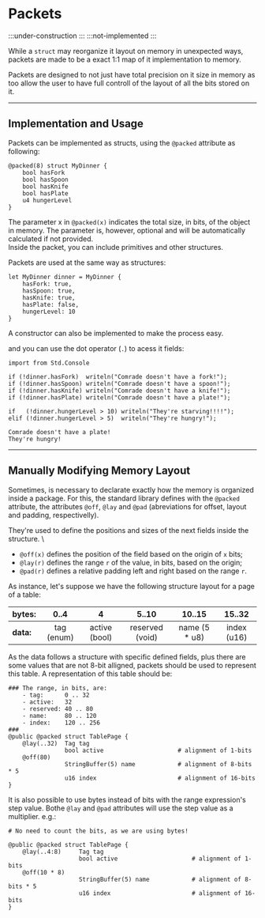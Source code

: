 # Packets
:::under-construction
:::
:::not-implemented
:::

While a `struct` may reorganize it layout on memory in unexpected ways, packets are made to be a exact
1:1 map of it implementation to memory.

Packets are designed to not just have total precision on it size in memory as too allow the user to
have full controll of the layout of all the bits stored on it.

---
## Implementation and Usage

Packets can be implemented as structs, using the `@packed` attribute as following:
```abs
@packed(8) struct MyDinner {
	bool hasFork
	bool hasSpoon
	bool hasKnife
	bool hasPlate
	u4 hungerLevel
}
```

The parameter x in `@packed(x)` indicates the total size, in bits, of the object in memory.
The parameter is, however, optional and will be automatically calculated if not provided. \
Inside the packet, you can include primitives and other structures.

Packets are used at the same way as structures:
```abs
let MyDinner dinner = MyDinner {
	hasFork: true,
	hasSpoon: true,
	hasKnife: true,
	hasPlate: false,
	hungerLevel: 10
}
```
A constructor can also be implemented to make the
process easy.

and you can use the dot operator (`.`) to acess it fields:
```abs
import from Std.Console

if (!dinner.hasFork)  writeln("Comrade doesn't have a fork!");
if (!dinner.hasSpoon) writeln("Comrade doesn't have a spoon!");
if (!dinner.hasKnife) writeln("Comrade doesn't have a knife!");
if (!dinner.hasPlate) writeln("Comrade doesn't have a plate!");

if   (!dinner.hungerLevel > 10) writeln("They're starving!!!!");
elif (!dinner.hungerLevel > 5)  writeln("They're hungry!");
```

```text title="Console Output"
Comrade doesn't have a plate!
They're hungry!
```

---
## Manually Modifying Memory Layout

Sometimes, is necessary to declarate exactly how the memory is organized inside a package.
For this, the standard library defines with the `@packed` attribute, the attributes `@off`,
 `@lay` and `@pad` (abreviations for offset, layout and padding, respectivelly).

They're used to define the positions and sizes of the next fields inside the structure. \
- `@off(x)` defines the position of the field based on the origin of `x` bits;
- `@lay(r)` defines the range `r` of the value, in bits, based on the origin;
- `@pad(r)` defines a relative padding left and right based on the range `r`.

As instance, let's suppose we have the following structure layout for a page of a table:

| bytes:    | 0..4       | 4             | 5..10           | 10..15        | 15..32      |
|:----------|:----------:|:-------------:|:---------------:|:-------------:|:-----------:|
| **data:** | tag (enum) | active (bool) | reserved (void) | name (5 * u8) | index (u16) |

As the data follows a structure with specific defined fields, plus there are some
values that are not 8-bit alligned, packets should be used to represent this table.
A representation of this table should be:
```abs
### The range, in bits, are:
	- tag:      0 .. 32
	- active:   32
	- reserved: 40 .. 80
	- name:     80 .. 120
	- index:    120 .. 256
###
@public @packed struct TablePage {
	@lay(..32)  Tag tag
	            bool active                     # alignment of 1-bits
	@off(80)
	            StringBuffer(5) name            # alignment of 8-bits * 5
	            u16 index                       # alignment of 16-bits
}
```

It is also possible to use bytes instead of bits with the range expression's step value.
Bothe `@lay` and `@pad` attributes will use the step value as a multiplier.
e.g.:

```abs
# No need to count the bits, as we are using bytes!

@public @packed struct TablePage {
	@lay(..4:8)     Tag tag
	                bool active                     # alignment of 1-bits
	@off(10 * 8)
	                StringBuffer(5) name            # alignment of 8-bits * 5
	                u16 index                       # alignment of 16-bits
}
```
